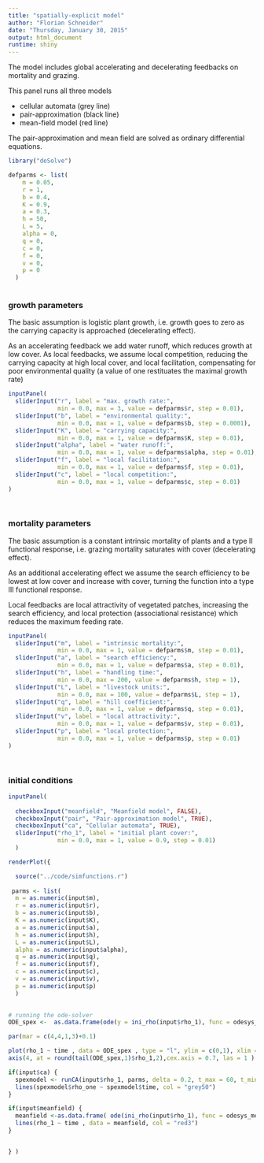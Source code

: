 ```yaml
---
title: "spatially-explicit model"
author: "Florian Schneider"
date: "Thursday, January 30, 2015"
output: html_document
runtime: shiny
---
```



The model includes global accelerating and decelerating feedbacks on mortality and grazing.
 
This panel runs all three models

- cellular automata (grey line)
- pair-approximation (black line)
- mean-field model (red line)

The pair-approximation and mean field are  solved as ordinary differential equations.

```r

library("deSolve")

defparms <- list(
    m = 0.05,
    r = 1,
    b = 0.4, 
    K = 0.9, 
    a = 0.3,
    h = 50,
    L = 5, 
    alpha = 0,
    q = 0,
    c = 0,
    f = 0,
    v = 0,
    p = 0
  )
  
```

### growth parameters

The basic assumption is logistic plant growth, i.e. growth goes to zero as the carrying capacity is approached (decelerating effect). 

As an accelerating feedback we add water runoff, which reduces growth at low cover. 
As local feedbacks, we assume local competition, reducing the carrying capacity at high local cover, and local facilitation, compensating for poor environmental quality (a value of one restituates the maximal growth rate)


```r

inputPanel(
  sliderInput("r", label = "max. growth rate:",
              min = 0.0, max = 3, value = defparms$r, step = 0.01),
  sliderInput("b", label = "environmental quality:",
              min = 0.0, max = 1, value = defparms$b, step = 0.0001),
  sliderInput("K", label = "carrying capacity:",
              min = 0.0, max = 1, value = defparms$K, step = 0.01),
  sliderInput("alpha", label = "water runoff:",
              min = 0.0, max = 1, value = defparms$alpha, step = 0.01),
  sliderInput("f", label = "local facilitation:",
              min = 0.0, max = 1, value = defparms$f, step = 0.01),
  sliderInput("c", label = "local competition:",
              min = 0.0, max = 1, value = defparms$c, step = 0.01)
)

  
```

### mortality parameters

The basic assumption is a constant intrinsic mortality of plants and a type II functional response, i.e. grazing mortality saturates with cover (decelerating effect). 

As an additional accelerating effect we assume the search efficiency to be lowest at low cover and increase with cover, turning the function into a type III functional response.

Local feedbacks are local attractivity of vegetated patches, increasing the search efficiency, and local protection (associational resistance) which reduces the maximum feeding rate. 

```r

inputPanel(
  sliderInput("m", label = "intrinsic mortality:",
              min = 0.0, max = 1, value = defparms$m, step = 0.01),
  sliderInput("a", label = "search efficiency:",
              min = 0.0, max = 1, value = defparms$a, step = 0.01), 
  sliderInput("h", label = "handling time:",
              min = 0.0, max = 200, value = defparms$h, step = 1), 
  sliderInput("L", label = "livestock units:",
              min = 0.0, max = 100, value = defparms$L, step = 1),
  sliderInput("q", label = "hill coefficient:",
              min = 0.0, max = 1, value = defparms$q, step = 0.01),
  sliderInput("v", label = "local attractivity:",
              min = 0.0, max = 1, value = defparms$v, step = 0.01),
  sliderInput("p", label = "local protection:",
              min = 0.0, max = 1, value = defparms$p, step = 0.01)
)

  
```

### initial conditions
```r


inputPanel(
  
  checkboxInput("meanfield", "Meanfield model", FALSE),
  checkboxInput("pair", "Pair-approximation model", TRUE),
  checkboxInput("ca", "Cellular automata", TRUE),
  sliderInput("rho_1", label = "initial plant cover:",
              min = 0.0, max = 1, value = 0.9, step = 0.01)
  )

renderPlot({

  source("../code/simfunctions.r")
  
 parms <- list(
  m = as.numeric(input$m),
  r = as.numeric(input$r),
  b = as.numeric(input$b),
  K = as.numeric(input$K),
  a = as.numeric(input$a), 
  h = as.numeric(input$h),
  L = as.numeric(input$L),
  alpha = as.numeric(input$alpha), 
  q = as.numeric(input$q),
  f = as.numeric(input$f),
  c = as.numeric(input$c),
  v = as.numeric(input$v),
  p = as.numeric(input$p) 
  )
 

# running the ode-solver
ODE_spex <-  as.data.frame(ode(y = ini_rho(input$rho_1), func = odesys_spex, times = exp(seq(0,4,length = 100))-1, parms = parms))

par(mar = c(4,4,1,3)+0.1)

plot(rho_1 ~ time , data = ODE_spex , type = "l", ylim = c(0,1), xlim = c(0,50))
axis(4, at = round(tail(ODE_spex,1)$rho_1,2),cex.axis = 0.7, las = 1 )

if(input$ca) {
  spexmodel <- runCA(input$rho_1, parms, delta = 0.2, t_max = 60, t_min = 50, t_eval = 5, isstable = 0.001, saveeach = 1)
  lines(spexmodel$rho_one ~ spexmodel$time, col = "grey50")
}

if(input$meanfield) {
  meanfield <-as.data.frame( ode(ini_rho(input$rho_1), func = odesys_mean, times = exp(seq(0,4,length = 100))-1, parms = parms))
  lines(rho_1 ~ time , data = meanfield, col = "red3")
}


} )
```
